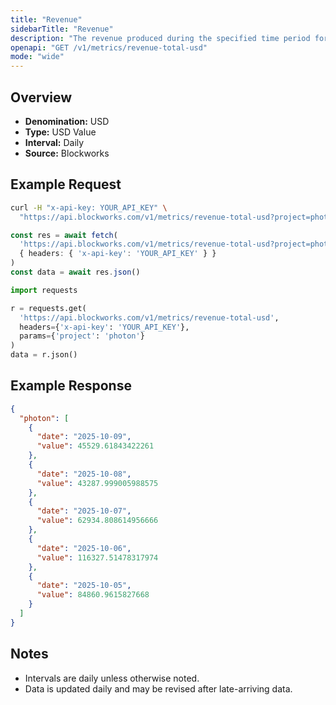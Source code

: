```yaml
---
title: "Revenue"
sidebarTitle: "Revenue"
description: "The revenue produced during the specified time period for given project."
openapi: "GET /v1/metrics/revenue-total-usd"
mode: "wide"
---
```


## Overview

- **Denomination:** USD
- **Type:** USD Value
- **Interval:** Daily
- **Source:** Blockworks

## Example Request

<CodeGroup>

```bash cURL
curl -H "x-api-key: YOUR_API_KEY" \
  "https://api.blockworks.com/v1/metrics/revenue-total-usd?project=photon"
```

```typescript TypeScript
const res = await fetch(
  'https://api.blockworks.com/v1/metrics/revenue-total-usd?project=photon',
  { headers: { 'x-api-key': 'YOUR_API_KEY' } }
)
const data = await res.json()
```

```python Python
import requests

r = requests.get(
  'https://api.blockworks.com/v1/metrics/revenue-total-usd',
  headers={'x-api-key': 'YOUR_API_KEY'},
  params={'project': 'photon'}
)
data = r.json()
```

</CodeGroup>

## Example Response

```json
{
  "photon": [
    {
      "date": "2025-10-09",
      "value": 45529.61843422261
    },
    {
      "date": "2025-10-08",
      "value": 43287.999005988575
    },
    {
      "date": "2025-10-07",
      "value": 62934.808614956666
    },
    {
      "date": "2025-10-06",
      "value": 116327.51478317974
    },
    {
      "date": "2025-10-05",
      "value": 84860.9615827668
    }
  ]
}
```

## Notes
- Intervals are daily unless otherwise noted.
- Data is updated daily and may be revised after late-arriving data.